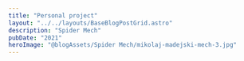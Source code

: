 ```yaml
---
title: "Personal project"
layout: "../../layouts/BaseBlogPostGrid.astro"
description: "Spider Mech"
pubDate: "2021"
heroImage: "@blogAssets/Spider Mech/mikolaj-madejski-mech-3.jpg"
---
```



<BaseBlogHeadTile
  index="1"
  title={frontmatter.title}
  date={frontmatter.pubDate}
  text="Done in Fusion 360, Blender and RizomUV"
  gridPosition="1/1/1/3"
/>

<BaseBlogImage
  image="@blogAssets/Spider Mech/mikolaj-madejski-mech-1.jpg"
  index={1}
  gridPosition="1/3/1/3"
/>

<BaseBlogImage
  image="@blogAssets/Spider Mech/mikolaj-madejski-mech-2.jpg"
  index={1}
  gridPosition="2/1/2/1"
/>

<BaseBlogImage
  image="@blogAssets/Spider Mech/mikolaj-madejski-mech-3.jpg"
  index={1}
  gridPosition="2/2/2/2"
/>

<BaseBlogImage
  image="@blogAssets/Spider Mech/mikolaj-madejski-mech-4.jpg"
  index={1}
  gridPosition="2/3/2/3"
/>

<BaseBlogImage
  image="@blogAssets/Spider Mech/mikolaj-madejski-mech-5.jpg"
  index={1}
  gridPosition="3/1/3/3"
/>
